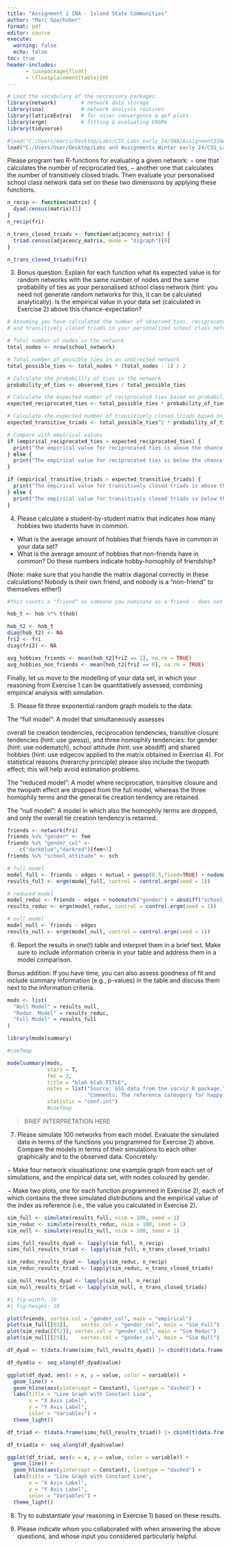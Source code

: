 ```yaml
---
title: "Assignment 2 SNA - Island State Communities"
author: "Marc Sparhuber"
format: pdf
editor: source
execute:
  warning: false
  echo: false
toc: true
header-includes:
      - \usepackage{float}
      - \floatplacement{table}{H}
---
```


\newpage 

```r
# Load the vocabulary of the neccessary packages:
library(network)		# network data storage
library(sna)			# network analysis routines
library(latticeExtra)	# for nicer convergence & gof plots
library(ergm)			# fitting & evaluating ERGMs
library(tidyverse)

#load("C:/Users/marcs/Desktop/Labs/CSS_Labs_early_24/SNA/Assignment3SNA/marsp357.RData")
load("C:/Users/User/Desktop/Labs and Assignments Winter early 24/CSS_Labs_early_24/SNA/Assignment3SNA/marsp357.RData")
```

Please program two R-functions for evaluating a given network:
− one that calculates the number of reciprocated ties,
− another one that calculates the number of transitively closed triads.
Then evaluate your personalised school class network data set on these two dimensions by
applying these functions. 


```r
n_recip <- function(matrix) {
  dyad.census(matrix)[1]
}
n_recip(fri)
```

```r
n_trans_closed_triads <- function(adjacency_matrix) {
  triad.census(adjacency_matrix, mode = "digraph")[9]
}

n_trans_closed_triads(fri)
```

3) Bonus question: Explain for each function what its expected value is for random networks
with the same number of nodes and the same probability of ties as your personalised school
class network (hint: you need not generate random networks for this, it can be calculated
analytically). Is the empirical value in your data set (calculated in Exercise 2) above this
chance-expectation?

```r
# Assuming you have calculated the number of observed ties, reciprocated ties, 
# and transitively closed triads in your personalized school class network.

# Total number of nodes in the network
total_nodes <- nrow(school_network)

# Total number of possible ties in an undirected network
total_possible_ties <- total_nodes * (total_nodes - 1) / 2

# Calculate the probability of ties in the network
probability_of_ties <- observed_ties / total_possible_ties

# Calculate the expected number of reciprocated ties based on probability of ties
expected_reciprocated_ties <- total_possible_ties * probability_of_ties^2

# Calculate the expected number of transitively closed triads based on probability of ties
expected_transitive_triads <- total_possible_ties^2 * probability_of_ties^3

# Compare with empirical values
if (empirical_reciprocated_ties > expected_reciprocated_ties) {
  print("The empirical value for reciprocated ties is above the chance expectation.")
} else {
  print("The empirical value for reciprocated ties is below the chance expectation.")
}

if (empirical_transitive_triads > expected_transitive_triads) {
  print("The empirical value for transitively closed triads is above the chance expectation.")
} else {
  print("The empirical value for transitively closed triads is below the chance expectation.")
}
```


4) Please calculate a student-by-student matrix that indicates how many hobbies two students have in common.

- What is the average amount of hobbies that friends have in common in your data set? 
- What is the average amount of hobbies that non-friends have in common? Do these numbers indicate hobby-homophily of friendship?

(Note: make sure that you handle the matrix diagonal correctly in these calculations!
Nobody is their own friend, and nobody is a “non-friend” to themselves either!) 

```r
#this counts a "friend" as someone you nominate as a friend - does not need to be reciprocal!

hob_t <- hob %*% t(hob)

hob_t2 <- hob_t
diag(hob_t2) <- NA
fri2 <- fri
diag(fri2) <- NA

avg_hobbies_friends <- mean(hob_t2[fri2 == 1], na.rm = TRUE)
avg_hobbies_non_friends <- mean(hob_t2[fri2 == 0], na.rm = TRUE)
```

Finally, let us move to the modelling of your data set, in which your reasoning from Exercise 1 can be quantitatively assessed, combining empirical analysis with simulation.

5) Please fit three exponential random graph models to the data:

The “full model”: A model that simultaneously assesses 

overall tie creation tendencies, 
reciprocation tendencies, 
transitive closure tendencies (hint: use gwesp), and 
three homophily tendencies: 
for gender (hint: use nodematch), 
school attitude (hint: use absdiff) and 
shared hobbies (hint: use edgecov applied to the matrix obtained in Exercise 4). 
For statistical reasons (hierarchy principle) please also include the twopath effect; this will help avoid estimation problems.

The “reduced model”: A model where reciprocation, transitive closure and the twopath effect are dropped from the full model, whereas the three homophily terms and the general tie creation tendency are retained.

The “null model”: A model in which also the homophily terms are dropped, and only the overall tie creation tendency is retained. 

```r
friends <- network(fri)
friends %v% "gender" <- fem
friends %v% "gender_col" <- 
	c("darkblue","darkred")[fem+1]
friends %v% "school_attitude" <- sch

# full model
model_full <- friends ~ edges + mutual + gwesp(0.5,fixed=TRUE) + nodematch("gender") + absdiff("school_attitude") + edgecov(hob_t) + twopath
results_full <- ergm(model_full, control = control.ergm(seed = 1))

# reduced model
model_reduc <- friends ~ edges + nodematch("gender") + absdiff("school_attitude") + edgecov(hob_t)
results_reduc <- ergm(model_reduc, control = control.ergm(seed = 1))

# null model
model_null <- friends ~ edges
results_null <- ergm(model_null, control = control.ergm(seed = 1))
```

6) Report the results in one(!) table and interpret them in a brief text. Make sure to include information criteria in your table and address them in a model comparison.

Bonus addition: If you have time, you can also assess goodness of fit and include summary information (e.g., p-values) in the table and discuss them next to the information criteria. 

```r
mods <- list(
  "Null Model" = results_null,
  "Reduc. Model" = results_reduc,
  "Full Model" = results_full
)

library(modelsummary)

#coefmap

modelsummary(mods,
             stars = T,
             fmt = 2,
             title = "blah blah TITLE",
             notes = list("Source: GSS data from the socviz R package.", 
                          "Comments: The reference cateogory for happy is 'Not Too Happy'."),
             statistic = "conf.int")
             #coefmap
```

> BRIEF INTERPRETATION HERE

7) Please simulate 100 networks from each model. Evaluate the simulated data in terms of the functions you programmed for Exercise 2) above. Compare the models in terms of their simulations to each other graphically and to the observed data. Concretely:

− Make four network visualisations: one example graph from each set of simulations, and the empirical data set, with nodes coloured by gender.

− Make two plots, one for each function programmed in Exercise 2), each of which contains the three simulated distributions and the empirical value of the index as reference (i.e., the value you calculated in Exercise 2). 

```r
sim_full <- simulate(results_full, nsim = 100, seed = 1)
sim_reduc <- simulate(results_reduc, nsim = 100, seed = 1)
sim_null <- simulate(results_null, nsim = 100, seed = 1)

sims_full_results_dyad <- lapply(sim_full, n_recip)
sims_full_results_triad <- lapply(sim_full, n_trans_closed_triads)

sim_reduc_results_dyad <- lapply(sim_reduc, n_recip)
sim_reduc_results_triad <- lapply(sim_reduc, n_trans_closed_triads)

sim_null_results_dyad <- lapply(sim_null, n_recip)
sim_null_results_triad <- lapply(sim_null, n_trans_closed_triads)
```

```r
#| fig-width: 10
#| fig-height: 10

plot(friends, vertex.col = "gender_col", main = "empirical")
plot(sim_full[[83]],	vertex.col = "gender_col", main = "Sim Full")
plot(sim_reduc[[52]], vertex.col = "gender_col", main = "Sim Reduc")
plot(sim_null[[25]],	vertex.col = "gender_col", main = "Sim Null")
```

```r
df_dyad <- t(data.frame(sims_full_results_dyad)) |> cbind(t(data.frame(sim_reduc_results_dyad))) |> cbind(t(data.frame(sim_null_results_dyad))) |> cbind(n_recip(fri)) |> as_tibble() |> rename(V_Full = V1, V_Reduc = V2, V_Null = V3, Constant = V4) |> as_tibble() |> pivot_longer(cols = starts_with("V"), names_to = "variable", values_to = "value")

df_dyad$x <- seq_along(df_dyad$value)

ggplot(df_dyad, aes(x = x, y = value, color = variable)) +
  geom_line() +
  geom_hline(aes(yintercept = Constant), linetype = "dashed") +
  labs(title = "Line Graph with Constant Line",
       x = "X Axis Label",
       y = "Y Axis Label",
       color = "Variables") +
  theme_light()
```

```r
df_triad <- t(data.frame(sims_full_results_triad)) |> cbind(t(data.frame(sim_reduc_results_triad))) |> cbind(t(data.frame(sim_null_results_triad))) |> cbind(n_trans_closed_triads(fri)) |> as_tibble() |> rename(V_Full = V1, V_Reduc = V2, V_Null = V3, Constant = V4) |> as_tibble() |> pivot_longer(cols = starts_with("V"), names_to = "variable", values_to = "value")

df_triad$x <- seq_along(df_dyad$value)

ggplot(df_triad, aes(x = x, y = value, color = variable)) +
  geom_line() +
  geom_hline(aes(yintercept = Constant), linetype = "dashed") +
  labs(title = "Line Graph with Constant Line",
       x = "X Axis Label",
       y = "Y Axis Label",
       color = "Variables") +
  theme_light()
```

8) Try to substantiate your reasoning in Exercise 1) based on these results.

9) Please indicate whom you collaborated with when answering the above questions, and
whose input you considered particularly helpful.
